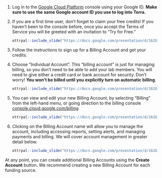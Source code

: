 1. Log in to the [Google Cloud Platform](https://console.cloud.google.com/) console using your Google ID. **Make sure to use the same Google account ID you use to log into Terra.**  

1. If you are a first time user, don’t forget to claim your free credits! If you haven't been to the console before, once you accept the Terms of Service you will be greeted with an invitation to "Try for Free."

    ```r
ottrpal::include_slide("https://docs.google.com/presentation/d/162GS7ArBPM4w_rPazcUrpnoEKT7jx9i7fpPQkH_iC_0/edit#slide=id.gd5c49c5c55_0_152")
    ```

1. Follow the instructions to sign up for a Billing Account and get your credits. 

1. Choose “Individual Account”. This “billing account” is just for managing billing, so you don’t need to be able to add your lab members. You will need to give either a credit card or bank account for security. Don't worry! **You won't be billed until you explicitly turn on automatic billing**.

    ```r
ottrpal::include_slide("https://docs.google.com/presentation/d/162GS7ArBPM4w_rPazcUrpnoEKT7jx9i7fpPQkH_iC_0/edit#slide=id.gd84a304855_0_145")
    ```

1. You can view and edit your new Billing Account, by selecting “Billing” from the left-hand menu, or going direction to the billing console [console.cloud.google.com/billing](https://console.cloud.google.com/billing) 

    ```r
ottrpal::include_slide("https://docs.google.com/presentation/d/162GS7ArBPM4w_rPazcUrpnoEKT7jx9i7fpPQkH_iC_0/edit#slide=id.gd84a304855_0_153")
    ```

1. Clicking on the Billing Account name will allow you to manage the account, including accessing reports, setting alerts, and managing payments and billing.  We will cover account management in greater detail below.

    ```r
ottrpal::include_slide("https://docs.google.com/presentation/d/162GS7ArBPM4w_rPazcUrpnoEKT7jx9i7fpPQkH_iC_0/edit#slide=id.gd84a304855_0_160")
    ```

At any point, you can create additional Billing Accounts using the **Create Account** button.  We recommend creating a new Billing Account for each funding source.

